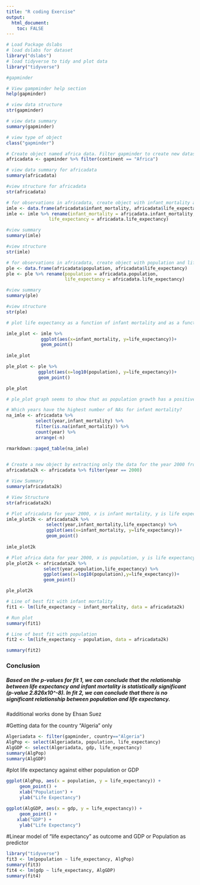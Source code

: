 ```yaml
---
title: "R coding Exercise"
output: 
  html_document:
    toc: FALSE
---
```


```r
# Load Package dslabs
# load dslabs for dataset
library("dslabs")
# load tidyverse to tidy and plot data
library("tidyverse")
```

```r
#gapminder

# View gampminder help section
help(gapminder)

# view data structure
str(gapminder)

# view data summary     
summary(gapminder)

# view type of object
class("gapminder")
```

```r
# Create object named africa data. Filter gapminder to create new dataset with only African countries.
africadata <- gapminder %>% filter(continent == "Africa")

# view data summary for africadata
summary(africadata)

#view structure for africadata
str(africadata)
```

```r
# for observations in africadata, create object with infant_mortality and life_expectancy, only
imle <- data.frame(africadata$infant_mortality, africadata$life_expectancy)
imle <- imle %>% rename(infant_mortality = africadata.infant_mortality,
                life_expectancy = africadata.life_expectancy)

#view summary
summary(imle)

#view structure
str(imle)
```

```r
# for observations in africadata, create object with population and life_expectancy, only
ple <- data.frame(africadata$population, africadata$life_expectancy)
ple <- ple %>% rename(population = africadata.population,
                      life_expectancy = africadata.life_expectancy)

#view summary
summary(ple)

#view structure
str(ple)
```

```r
# plot life expectancy as a function of infant mortality and as a function of population size

imle_plot <- imle %>% 
             ggplot(aes(x=infant_mortality, y=life_expectancy))+
             geom_point()
         
imle_plot         
```

```r
ple_plot <- ple %>% 
            ggplot(aes(x=log10(population), y=life_expectancy))+
            geom_point()

ple_plot
```

```r
# ple_plot graph seems to show that as population growth has a positive correlation with life expectancy. Each individual streak represents a different country

# Which years have the highest number of NAs for infant mortality?
na_imle <- africadata %>% 
           select(year,infant_mortality) %>% 
           filter(is.na(infant_mortality)) %>% 
           count(year) %>% 
           arrange(-n)

rmarkdown::paged_table(na_imle)           
           
```

```r
# Create a new object by extracting only the data for the year 2000 from the africadata object
africadata2k <- africadata %>% filter(year == 2000)

# View Summary
summary(africadata2k)

# View Structure
str(africadata2k)
```

```r
# Plot africadata for year 2000, x is infant mortality, y is life expectancy
imle_plot2k <- africadata2k %>% 
               select(year,infant_mortality,life_expectancy) %>%
               ggplot(aes(x=infant_mortality, y=life_expectancy))+
               geom_point()
         
imle_plot2k         
```


```r
# Plot africa data for year 2000, x is population, y is life expectancy
ple_plot2k <- africadata2k %>%
              select(year,population,life_expectancy) %>%
              ggplot(aes(x=log10(population),y=life_expectancy))+
              geom_point()

ple_plot2k
```

```r
# Line of best fit with infant mortality
fit1 <- lm(life_expectancy ~ infant_mortality, data = africadata2k)

# Run plot
summary(fit1)
```

```r
# Line of best fit with population
fit2 <- lm(life_expectancy ~ population, data = africadata2k)

summary(fit2)
```
### Conclusion
##### Based on the p-values for fit 1, we can conclude that the relationship between life expectancy and infant mortality is statistically significant (p-value 2.826x10^-8). In fit 2, we can conclude that there is no significant relationship between population and life expectancy. 


#additional works done by Ehsan Suez

#Getting data for the country "Algeria" only
```r
Algeriadata <- filter(gapminder, country=="Algeria")
AlgPop <- select(Algeriadata, population, life_expectancy)
AlgGDP <- select(Algeriadata, gdp, life_expectancy)
summary(AlgPop)
summary(AlgGDP)
```
#plot life expectancy against either population or GDP
```r
ggplot(AlgPop, aes(x = population, y = life_expectancy)) +
     geom_point() +
     xlab("Population") +
     ylab("Life Expectancy")
```
```r
ggplot(AlgGDP, aes(x = gdp, y = life_expectancy)) +
     geom_point() +
    xlab("GDP") +
     ylab("Life Expectancy")
```
#Linear model of "life expectancy" as outcome and GDP or Population as predictor
```r
library("tidyverse")
fit3 <- lm(population ~ life_expectancy, AlgPop)
summary(fit3)
fit4 <- lm(gdp ~ life_expectancy, AlgGDP)
summary(fit4)
```